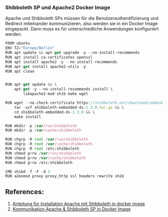 ### Shibboleth SP und Apache2 Docker Image

Apache und Shibboleth SPs müssen für die Benutzerauthentifizierung und Redirect miteinander kommunizieren, also werden sie in ein Docker Image eingepackt. Dann muss es für unterschiedliche Anwendungen konfiguriert werden.
```js
FROM ubuntu
ENV TZ="Europe/Berlin"
RUN apt update && apt-get upgrade -y --no-install-recommends
RUN apt install ca-certificates openssl
RUN apt install apache2 -y --no-install-recommends
RUN apt-get install apache2-utils -y
RUN apt clean


RUN apt-get update && \
    apt-get -y --no-install-recommends install \
        libapache2-mod-shib make wget

RUN wget --no-check-certificate https://shibboleth.net/downloads/embedded-discovery-service/latest/shibboleth-embedded-ds-1.3.0.tar.gz && \
    tar -xzf shibboleth-embedded-ds-1.3.0.tar.gz && \
    cd shibboleth-embedded-ds-1.3.0 && \
    make install

RUN mkdir -p /var/run/shibboleth
RUN mkdir -p /var/cache/shibboleth

RUN chgrp -R root /var/run/shibboleth
RUN chgrp -R root /var/cache/shibboleth
RUN chgrp -R root /etc/shibboleth
RUN chmod g+rw /var/run/shibboleth
RUN chmod g+rw /var/cache/shibboleth
RUN chmod g+rw /etc/shibboleth

CMD shibd -f -F -d 3
RUN a2enmod proxy proxy_http ssl headers rewrite shib
```

## References:

1. [Anleitung für Installation Apache mit Shibboleth in docker image](https://github.com/ConsortiumGARR/idem-tutorials/blob/master/idem-fedops/HOWTO-Shibboleth/Service%20Provider/Debian/HOWTO%20Install%20and%20Configure%20a%20Shibboleth%20SP%20v3.x%20on%20Debian-Ubuntu%20Linux.md)
2. [Kommunikation Apache & Shibboleth SP in Docker Image](https://okd-docs.cloud.duke.edu/user-guide/dukeShibboleth/) 